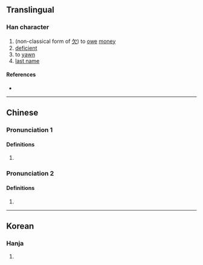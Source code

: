 {{character info}}
==Translingual==

===Han character===
{{Han char|rn=9|rad=人|as=04|sn=6|four=|canj=ONO|ids=⿰[[亻]][[欠]]}}

# (non-classical form of [[欠]]) to [[owe]] [[money]]
# [[deficient]]
# to [[yawn]]
# [[last name]]

====References====
* {{Han ref|kx=0094.100|hdz=10125.020|uh=3438|ud=13368}}

----

==Chinese==
{{zh-forms}}

===Pronunciation 1===
{{zh-pron
|m=qiàn
|c=gim1,him3
|mc=y
|oc=
|ma=
|cat=v,a
}}

====Definitions====
{{zh-hanzi}}

# {{zh-alt-form|欠}}

===Pronunciation 2===
{{zh-pron
|m=cì
|cat=pn
}}

====Definitions====
{{zh-hanzi}}

# {{surname|zh}}

----

==Korean==

===Hanja===
{{ko-hanja|하품|흠}}

# {{rfdef|ko|sort=人04}}